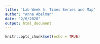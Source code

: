 ```yaml
---
title: 'Lab Week 5: Times Series and Map'
author: "Anna Abelman"
date: "2/6/2020"
output: html_document
---
```


```r
knitr::opts_chunk$set(echo = TRUE)
```

